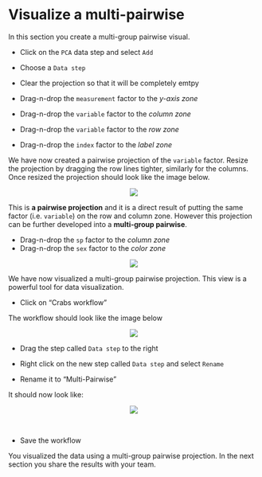 # Visualize a multi-pairwise
In this section you create a multi-group pairwise visual.

* Click on the `PCA` data step and select `Add` 

* Choose a `Data step`
* Clear the projection so that it will be completely emtpy

* Drag-n-drop the ``measurement`` factor to the _y-axis zone_
* Drag-n-drop the ``variable`` factor to the _column zone_
* Drag-n-drop the ``variable`` factor to the _row zone_
* Drag-n-drop the ``index`` factor to the _label zone_

We have now created a pairwise projection of the ``variable`` factor.
Resize the projection by dragging the row lines tighter, similarly for the columns. Once resized the projection should look like the image below.

<center><img src="images/View_pairwise_resized.png"></center>

This is **a pairwise projection** and it is a direct result of putting the same factor (i.e. ``variable``) on the row and column zone. However this projection can be further developed into a **multi-group pairwise**.

* Drag-n-drop the ``sp`` factor to the _column zone_
* Drag-n-drop the ``sex`` factor to the _color zone_

<center><img src="images/View_multi_pairwise.png"></center>

We have now visualized a multi-group pairwise projection. This view is a powerful tool for data visualization.

* Click on "Crabs workflow"

The workflow should look like the image below

<center><img src="images/View_workflow_data_stacked.png"></center>

* Drag the step called `Data step` to the right

* Right click on the new step called `Data step` and select `Rename`

* Rename it to "Multi-Pairwise"

It should now look like:

<center><img src="images/View_workflow_multi_pairwise.png"></center>\

* Save the workflow

You visualized the data using a multi-group pairwise projection. In the next section you share the results with your team.

